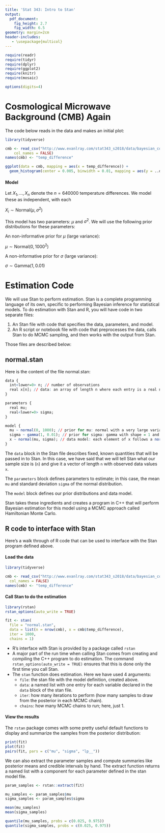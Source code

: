 ```yaml
---
title: 'Stat 343: Intro to Stan'
output:
  pdf_document:
    fig_height: 2.7
    fig_width: 6.5
geometry: margin=2cm
header-includes:
   - \usepackage{multicol}
---
```



```r
require(readr)
require(tidyr)
require(dplyr)
require(ggplot2)
require(knitr)
require(mosaic)

options(digits=4)
```

# Cosmological Microwave Background (CMB) Again

The code below reads in the data and makes an initial plot:

```r
library(tidyverse)

cmb <- read_csv("http://www.evanlray.com/stat343_s2018/data/bayesian_core/CMBdata.txt",
    col_names = FALSE)
names(cmb) <- "temp_difference"

ggplot(data = cmb, mapping = aes(x = temp_difference)) +
  geom_histogram(center = 0.005, binwidth = 0.01, mapping = aes(y = ..density..))
```


#### Model

Let $X_1, \ldots, X_n$ denote the $n = 640000$ temperature differences.  We model these as independent, with each

$X_i \sim \text{Normal}(\mu, \sigma^2)$

This model has two parameters: $\mu$ and $\sigma^2$.  We will use the following prior distributions for these parameters:

An non-informative prior for $\mu$ (large variance):

$\mu \sim \text{Normal}(0, 1000^2)$

A non-informative prior for $\sigma$ (large variance):

$\sigma \sim \text{Gamma}(1, 0.01)$

# Estimation Code

We will use Stan to perform estimation.  Stan is a complete programming language of its own, specific to performing Bayesian inference for statistical models.  To do estimation with Stan and R, you will have code in two separate files:

1. An Stan file with code that specifies the data, parameters, and model.
2. An R script or notebook file with code that preprocesses the data, calls Stan to do MCMC sampling, and then works with the output from Stan.

Those files are described below:

## normal.stan

Here is the content of the file normal.stan:

```r
data {
  int<lower=0> n; // number of observations
  real x[n]; // data: an array of length n where each entry is a real number
}

parameters {
  real mu;
  real<lower=0> sigma;
}

model {
  mu ~ normal(0, 1000); // prior for mu: normal with a very large variance; non-informative
  sigma ~ gamma(1, 0.01); // prior for sigma: gamma with shape = 1 and rate = 0.01; non-informative
  x ~ normal(mu, sigma); // data model: each element of x follows a normal(mu, sigma) distribution
}
```

The `data` block in the Stan file describes fixed, known quantities that will be passed in to Stan.  In this case, we have said that we will tell Stan what our sample size is (`n`) and give it a vector of length `n` with observed data values `x`.

The `parameters` block defines parameters to estimate; in this case, the mean `mu` and standard deviation `sigma` of the normal distribution.

The `model` block defines our prior distributions and data model.

Stan takes these ingredients and creates a program in C++ that will perform Bayesian estimation for this model using a MCMC approach called Hamiltonian Monte Carlo.

## R code to interface with Stan

Here's a walk through of R code that can be used to interface with the Stan program defined above.

#### Load the data

```r
library(tidyverse)

cmb <- read_csv("http://www.evanlray.com/stat343_s2018/data/bayesian_core/CMBdata.txt",
  col_names = FALSE)
names(cmb) <- "temp_difference"
```

#### Call Stan to do the estimation

```r
library(rstan)
rstan_options(auto_write = TRUE)

fit <- stan(
  file = "normal.stan",
  data = list(n = nrow(cmb), x = cmb$temp_difference),
  iter = 1000,
  chains = 1)
```

 * R's interface with Stan is provided by a package called `rstan`
 * A major part of the run time when calling Stan comes from creating and compiling the C++ program to do estimation.  The command `rstan_options(auto_write = TRUE)` ensures that this is done only the first time you call Stan.
 * The `stan` function does estimation.  Here we have used 4 arguments:
    * `file`: the stan file with the model definition, created above.
    * `data`: a named list with one entry for each variable declared in the `data` block of the stan file.
    * `iter`: how many iterations to perform (how many samples to draw from the posterior in each MCMC chain).
    * `chains`: how many MCMC chains to run; here, just 1.

#### View the results

The `rstan` package comes with some pretty useful default functions to display and summarize the samples from the posterior distribution:

```r
print(fit)
plot(fit)
pairs(fit, pars = c("mu", "sigma", "lp__"))
```

We can also extract the parameter samples and compute summaries like posterior means and credible intervals by hand. The extract function returns a named list with a component for each parameter defined in the stan model file.

```r
param_samples <- rstan::extract(fit)

mu_samples <- param_samples$mu
sigma_samples <- param_samples$sigma

mean(mu_samples)
mean(sigma_samples)

quantile(mu_samples, probs = c(0.025, 0.975))
quantile(sigma_samples, probs = c(0.025, 0.975))
```
